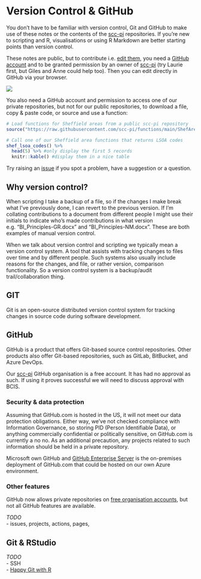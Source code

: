 # Version Control & GitHub {#github}

You don't have to be familiar with version control, Git and GitHub to make use of these notes or the contents of the [scc-pi](https://github.com/scc-pi) repositories. If you're new to scripting and R, visualisations or using R Markdown are better starting points than version control.

These notes are public, but to contribute i.e. [edit them](https://github.com/scc-pi/notes), you need a [GitHub account](https://github.com/join) and to be granted permission by an owner of [scc-pi](https://github.com/scc-pi) (try Laurie first, but Giles and Anne could help too). Then you can edit directly in GitHub via your browser.

![](images/github-edit.png)

You also need a GitHub account and permission to access one of our private repositories, but not for our public repositories, to download a file, copy & paste code, or source and use a function:

```r
# Load functions for Sheffield areas from a public scc-pi repository 
source("https://raw.githubusercontent.com/scc-pi/functions/main/ShefAreas.R")

# Call one of our Sheffield area functions that returns LSOA codes 
shef_lsoa_codes() %>% 
  head(5) %>% #only display the first 5 records
  knitr::kable() #display them in a nice table 
```

Try raising an [issue](https://guides.github.com/features/issues/) if you spot a problem, have a suggestion or a question.

## Why version control?  

When scripting I take a backup of a file, so if the changes I make break what I've previously done, I can revert to the previous version. If I'm collating contributions to a document from different people I might use their initials to indicate who's made contributions in what version e.g. "BI_Principles-GR.docx" and "BI_Principles-NM.docx". These are both examples of manual version control.

When we talk about version control and scripting we typically mean a version control system. A tool that assists with tracking changes to files over time and by different people. Such systems also usually include reasons for the changes, and file, or rather version, comparison functionality. So a version control system is a backup/audit trail/collaboration thing.

## GIT

Git is an open-source distributed version control system for tracking changes in source code during software development.  

## GitHub

GitHub is a product that offers Git-based source control repositories. Other products also offer Git-based repositories, such as GitLab, BitBucket, and Azure DevOps.

Our [scc-pi](https://github.com/scc-pi) GitHub organisation is a free account. It has had no approval as such. If using it proves successful we will need to discuss approval with BCIS.  

### Security & data protection  

Assuming that GitHub.com is hosted in the US, it will not meet our data protection obligations. Either way, we've not checked compliance with Information Governance, so storing PID (Person Identifiable Data), or anything commercially confidential or politically sensitive, on GitHub.com is currently a no no. As an additional precaution, any projects related to such information should be held in a private repository.  

Microsoft own GitHub and [GitHub Enterprise Server](https://azuremarketplace.microsoft.com/en-us/marketplace/apps/github.githubenterprise?tab=overview) is the on-premises deployment of GitHub.com that could be hosted on our own Azure environment.

### Other features  

GitHub now allows private repositories on [free organisation accounts](https://docs.github.com/en/github/getting-started-with-github/types-of-github-accounts#organization-accounts), but not all GitHub features are available.

_TODO_  
- issues, projects, actions, pages, 

## Git & RStudio  

_TODO_  
 - SSH  
 - [Happy Git with R](https://happygitwithr.com/)
